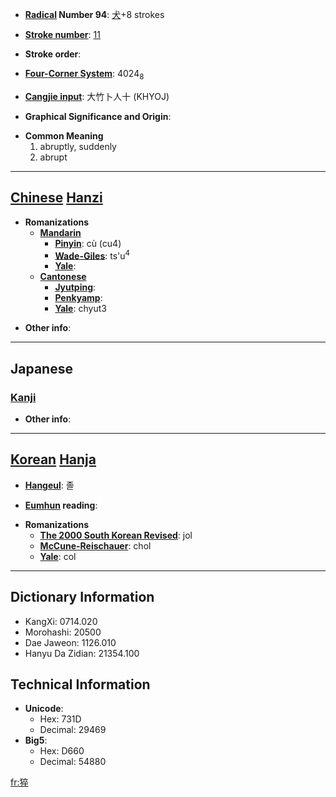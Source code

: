 * '''[[Wiktionary:Chinese radical index| Radical]] Number 94''': [[Wiktionary:Chinese radical index 犬|犬]]+8 strokes

* '''[[Wiktionary:Chinese total strokes index|Stroke number]]''': [[Wiktionary:Chinese total strokes index 11|11]]

* '''Stroke order''': 

* '''[[Wiktionary:Chinese four corner index|Four-Corner System]]''': 4024<sub>8</sub>

* '''[[Wiktionary:Chinese Cangjie index|Cangjie input]]''': 大竹卜人十 (KHYOJ)

* '''Graphical Significance and Origin''': 

* '''Common Meaning'''
*#abruptly, suddenly
*# abrupt


----

== [[Chinese]] [[Hanzi]] ==

* '''Romanizations'''
** '''[[Mandarin]]'''
*** '''[[Pinyin]]''': cù (cu4)
*** '''[[Wade-Giles]]''': ts'u<sup>4</sup>
*** '''[[Yale]]''': 
** '''[[Cantonese]]'''
*** '''[[Jyutping]]''':
*** '''[[Penkyamp]]''': 
*** '''[[Yale]]''': chyut3

* '''Other info''': 

----

==Japanese==
===[[Kanji]]===
{{kanji|on readings=[[そつ]] (sotsu)
|kun readings=[[にわか]] (niwaka)
}}

* '''Other info''':  

----

== [[Korean]] [[Hanja]] ==

* '''[[Hangeul]]''': 졸

* '''[[Eumhun]] reading''': 

* '''Romanizations'''
** '''[[The 2000 South Korean Revised Romanization|The 2000 South Korean Revised]]''': jol
** '''[[McCune-Reischauer]]''': chol
** '''[[Yale]]''': col

----

== Dictionary Information ==

* KangXi: 0714.020
* Morohashi: 20500
* Dae Jaweon: 1126.010
* Hanyu Da Zidian: 21354.100

== Technical Information ==

* '''Unicode''':
** Hex: 731D
** Decimal: 29469
* '''Big5''':
** Hex: D660
** Decimal: 54880

[[fr:猝]]
